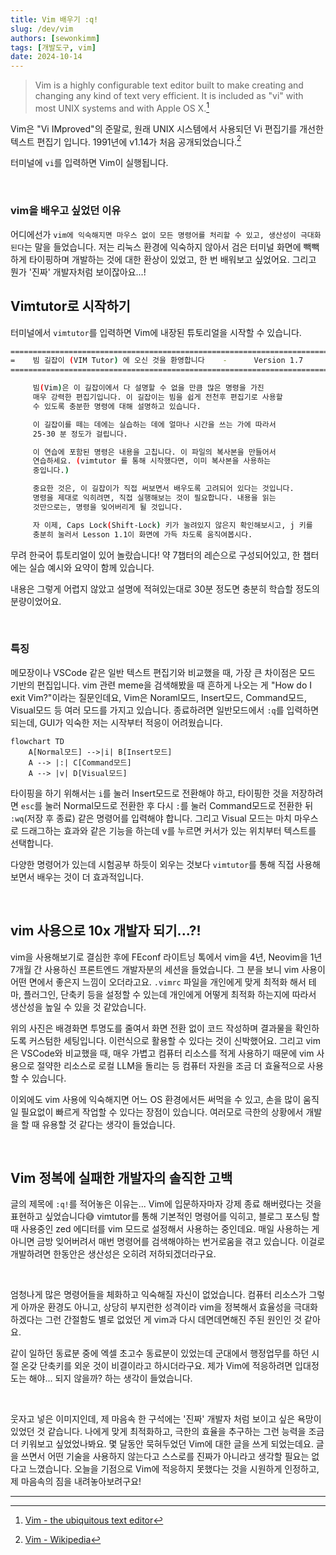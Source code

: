 ```yaml
---
title: Vim 배우기 :q!
slug: /dev/vim
authors: [sewonkimm]
tags: [개발도구, vim]
date: 2024-10-14
---
```



> Vim is a highly configurable text editor built to make creating and changing any kind of text very efficient. It is included as "vi" with most UNIX systems and with Apple OS X.[^1]

Vim은 "Vi IMproved"의 준말로, 원래 UNIX 시스템에서 사용되던 Vi 편집기를 개선한 텍스트 편집기 입니다. 1991년에 v1.14가 처음 공개되었습니다.[^2]

<ImageLayout src={vim} description="vim 실행 화면" />

터미널에 `vi`를 입력하면 Vim이 실행됩니다.

<br />

### vim을 배우고 싶었던 이유

<ImageLayout src={realProgrammer} description="출처 https://xkcd.com/378/" />

어디에선가 `vim에 익숙해지면 마우스 없이 모든 명령어를 처리할 수 있고, 생산성이 극대화된다`는 말을 들었습니다.
저는 리눅스 환경에 익숙하지 않아서 검은 터미널 화면에 빽빽하게 타이핑하며 개발하는 것에 대한 환상이 있었고, 한 번 배워보고 싶었어요.
그리고 뭔가 '진짜' 개발자처럼 보이잖아요...!

<!--truncate-->

## Vimtutor로 시작하기

터미널에서 `vimtutor`를 입력하면 Vim에 내장된 튜토리얼을 시작할 수 있습니다.

```bash
===============================================================================
=    빔 길잡이 (VIM Tutor) 에 오신 것을 환영합니다    -      Version 1.7      =
===============================================================================

     빔(Vim)은 이 길잡이에서 다 설명할 수 없을 만큼 많은 명령을 가진
     매우 강력한 편집기입니다. 이 길잡이는 빔을 쉽게 전천후 편집기로 사용할
     수 있도록 충분한 명령에 대해 설명하고 있습니다.

     이 길잡이를 떼는 데에는 실습하는 데에 얼마나 시간을 쓰는 가에 따라서
     25-30 분 정도가 걸립니다.

     이 연습에 포함된 명령은 내용을 고칩니다. 이 파일의 복사본을 만들어서
     연습하세요. (vimtutor 를 통해 시작했다면, 이미 복사본을 사용하는
     중입니다.)

     중요한 것은, 이 길잡이가 직접 써보면서 배우도록 고려되어 있다는 것입니다.
     명령을 제대로 익히려면, 직접 실행해보는 것이 필요합니다. 내용을 읽는
     것만으로는, 명령을 잊어버리게 될 것입니다.

     자 이제, Caps Lock(Shift-Lock) 키가 눌려있지 않은지 확인해보시고, j 키를
     충분히 눌러서 Lesson 1.1이 화면에 가득 차도록 움직여봅시다.
```

무려 한국어 튜토리얼이 있어 놀랐습니다!
약 7챕터의 레슨으로 구성되어있고, 한 챕터에는 실습 예시와 요약이 함께 있습니다.

<ImageLayout src={vimtutorExample} />

내용은 그렇게 어렵지 않았고 설명에 적혀있는대로 30분 정도면 충분히 학습할 정도의 분량이었어요.

<br />

### 특징

메모장이나 VSCode 같은 일반 텍스트 편집기와 비교했을 때, 가장 큰 차이점은 모드 기반의 편집입니다.
vim 관련 meme을 검색해봤을 때 흔하게 나오는 게 "How do I exit Vim?"이라는 질문인데요, Vim은 Noraml모드, Insert모드, Command모드, Visual모드 등 여러 모드를 가지고 있습니다.
종료하려면 일반모드에서 `:q`를 입력하면 되는데, GUI가 익숙한 저는 시작부터 적응이 어려웠습니다.

```mermaid
flowchart TD
    A[Normal모드] -->|i| B[Insert모드]
    A --> |:| C[Command모드]
    A --> |v| D[Visual모드]
```

타이핑을 하기 위해서는 `i`를 눌러 Insert모드로 전환해야 하고, 타이핑한 것을 저장하려면 `esc`를 눌러 Normal모드로 전환한 후 다시 `:`를 눌러 Command모드로 전환한 뒤 `:wq`(저장 후 종료) 같은 명령어를 입력해야 합니다.
그리고 Visual 모드는 마치 마우스로 드래그하는 효과와 같은 기능을 하는데 v를 누르면 커서가 있는 위치부터 텍스트를 선택합니다.

다양한 명령어가 있는데 시험공부 하듯이 외우는 것보다 `vimtutor`를 통해 직접 사용해보면서 배우는 것이 더 효과적입니다.

<br />

## vim 사용으로 10x 개발자 되기...?!

<ImageLayout
  src={efficient}
  description="그래서 과연 생산성이 10배 빨라졌을까요...?"
/>

vim을 사용해보기로 결심한 후에 FEconf 라이트닝 톡에서 vim을 4년, Neovim을 1년 7개월 간 사용하신 프론트엔드 개발자분의 세션을 들었습니다.
그 분을 보니 vim 사용이 어떤 면에서 좋은지 느낌이 오더라고요.
`.vimrc` 파일을 개인에게 맞게 최적화 해서 테마, 플러그인, 단축키 등을 설정할 수 있는데 개인에게 어떻게 최적화 하는지에 따라서 생산성을 높일 수 있을 것 같았습니다.

<ImageLayout
  src={feconf}
  description="조성진님의 '저는 vim을 사용하는 프론트엔드 개발자 입니다.' 세션"
/>

위의 사진은 배경화면 투명도를 줄여서 화면 전환 없이 코드 작성하며 결과물을 확인하도록 커스텀한 세팅입니다. 
이런식으로 활용할 수 있다는 것이 신박했어요.
그리고 vim은 VSCode와 비교했을 때, 매우 가볍고 컴퓨터 리소스를 적게 사용하기 때문에 vim 사용으로 절약한 리소스로 로컬 LLM을 돌리는 등 컴퓨터 자원을 조금 더 효율적으로 사용할 수 있습니다.

이외에도 vim 사용에 익숙해지면 어느 OS 환경에서든 써먹을 수 있고, 손을 많이 움직일 필요없이 빠르게 작업할 수 있다는 장점이 있습니다.
여러모로 극한의 상황에서 개발을 할 때 유용할 것 같다는 생각이 들었습니다.

<br />

## Vim 정복에 실패한 개발자의 솔직한 고백

글의 제목에 `:q!`를 적어놓은 이유는... Vim에 입문하자마자 강제 종료 해버렸다는 것을 표현하고 싶었습니다😅
vimtutor를 통해 기본적인 명령어를 익히고, 블로그 포스팅 할 때 사용중인 zed 에디터를 vim 모드로 설정해서 사용하는 중인데요.
매일 사용하는 게 아니면 금방 잊어버려서 매번 명령어를 검색해야하는 번거로움을 겪고 있습니다.
이걸로 개발하려면 한동안은 생산성은 오히려 저하되겠더라구요.

<ImageLayout src={cheatsheet} />

<br />

엄청나게 많은 명령어들을 체화하고 익숙해질 자신이 없었습니다.
컴퓨터 리소스가 그렇게 아까운 환경도 아니고, 상당히 부지런한 성격이라 vim을 정복해서 효율성을 극대화 하겠다는 그런 간절함도 별로 없었던 게 vim과 다시 데면데면해진 주된 원인인 것 같아요.

같이 일하던 동료분 중에 엑셀 초고수 동료분이 있었는데 군대에서 행정업무를 하던 시절 온갖 단축키를 외운 것이 비결이라고 하시더라구요.
제가 Vim에 적응하려면 입대정도는 해야... 되지 않을까? 하는 생각이 들었습니다.

<br />

<ImageLayout src={realProgrammer} description="그놈의 진짜 개발자" />

웃자고 넣은 이미지인데, 제 마음속 한 구석에는 '진짜' 개발자 처럼 보이고 싶은 욕망이 있었던 것 같습니다.
나에게 맞게 최적화하고, 극한의 효율을 추구하는 그런 능력을 조금 더 키워보고 싶었었나봐요.
몇 달동안 묵혀두었던 Vim에 대한 글을 쓰게 되었는데요.
글을 쓰면서 어떤 기술을 사용하지 않는다고 스스로를 진짜가 아니라고 생각할 필요는 없다고 느꼈습니다.
오늘을 기점으로 Vim에 적응하지 못했다는 것을 시원하게 인정하고, 제 마음속의 짐을 내려놓아보려구요!

---

[^1]: [Vim - the ubiquitous text editor](https://www.vim.org/)

[^2]: [Vim - Wikipedia](<https://en.wikipedia.org/wiki/Vim_(text_editor)>)
